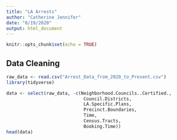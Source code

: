 ```yaml
---
title: "LA Arrests"
author: "Catherine Jennifer"
date: "8/19/2020"
output: html_document
---
```


```r
knitr::opts_chunk$set(echo = TRUE)
```

## Data Cleaning

```r
raw_data <- read.csv("Arrest_Data_from_2020_to_Present.csv")
library(tidyverse)
```

```r
data <- select(raw_data, -c(Neighborhood.Councils..Certified., 
                             Council.Districts,
                             LA.Specific.Plans,
                             Precinct.Boundaries,
                             Time,
                             Census.Tracts,
                             Booking.Time))
head(data)
```

